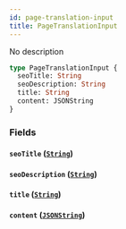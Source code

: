 ```yaml
---
id: page-translation-input
title: PageTranslationInput
---
```


No description

```graphql
type PageTranslationInput {
  seoTitle: String
  seoDescription: String
  title: String
  content: JSONString
}
```

### Fields

#### `seoTitle` ([`String`](/docs/developer/api-reference/scalars/string))

#### `seoDescription` ([`String`](/docs/developer/api-reference/scalars/string))

#### `title` ([`String`](/docs/developer/api-reference/scalars/string))

#### `content` ([`JSONString`](/docs/developer/api-reference/scalars/json-string))
